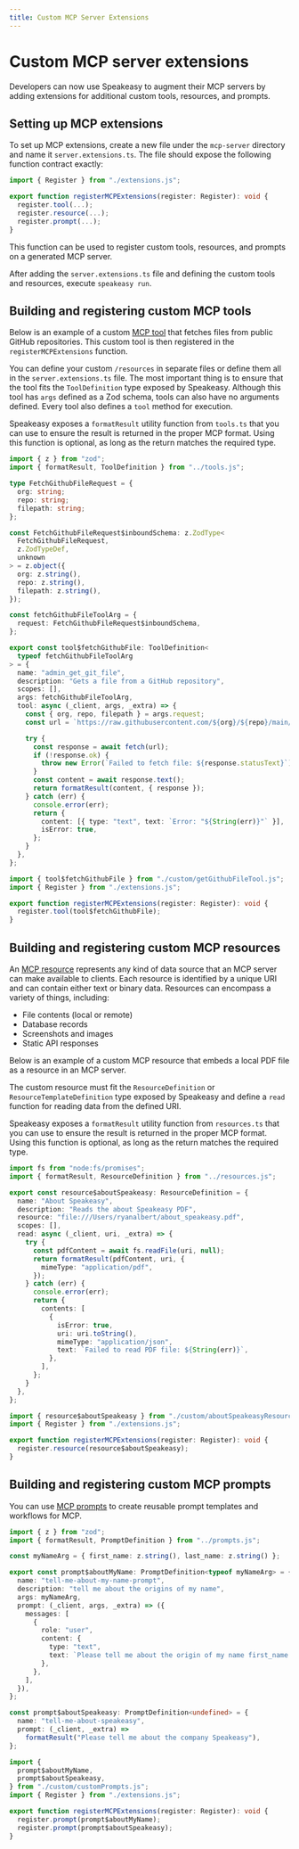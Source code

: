```yaml
---
title: Custom MCP Server Extensions
---
```


# Custom MCP server extensions

Developers can now use Speakeasy to augment their MCP servers by adding extensions for additional custom tools, resources, and prompts.

## Setting up MCP extensions

To set up MCP extensions, create a new file under the `mcp-server` directory and name it `server.extensions.ts`. The file should expose the following function contract exactly:

```typescript server.extensions.ts
import { Register } from "./extensions.js";

export function registerMCPExtensions(register: Register): void {
  register.tool(...);
  register.resource(...);
  register.prompt(...);
}
```

This function can be used to register custom tools, resources, and prompts on a generated MCP server.

After adding the `server.extensions.ts` file and defining the custom tools and resources, execute `speakeasy run`.

## Building and registering custom MCP tools

Below is an example of a custom [MCP tool](https://modelcontextprotocol.io/docs/concepts/tools) that fetches files from public GitHub repositories. This custom tool is then registered in the `registerMCPExtensions` function.

You can define your custom `/resources` in separate files or define them all in the `server.extensions.ts` file. The most important thing is to ensure that the tool fits the `ToolDefinition` type exposed by Speakeasy. Although this tool has `args` defined as a Zod schema, tools can also have no arguments defined. Every tool also defines a `tool` method for execution.

Speakeasy exposes a `formatResult` utility function from `tools.ts` that you can use to ensure the result is returned in the proper MCP format. Using this function is optional, as long as the return matches the required type.

```typescript custom/getGithubFileTool.ts
import { z } from "zod";
import { formatResult, ToolDefinition } from "../tools.js";

type FetchGithubFileRequest = {
  org: string;
  repo: string;
  filepath: string;
};

const FetchGithubFileRequest$inboundSchema: z.ZodType<
  FetchGithubFileRequest,
  z.ZodTypeDef,
  unknown
> = z.object({
  org: z.string(),
  repo: z.string(),
  filepath: z.string(),
});

const fetchGithubFileToolArg = {
  request: FetchGithubFileRequest$inboundSchema,
};

export const tool$fetchGithubFile: ToolDefinition<
  typeof fetchGithubFileToolArg
> = {
  name: "admin_get_git_file",
  description: "Gets a file from a GitHub repository",
  scopes: [],
  args: fetchGithubFileToolArg,
  tool: async (_client, args, _extra) => {
    const { org, repo, filepath } = args.request;
    const url = `https://raw.githubusercontent.com/${org}/${repo}/main/${filepath}`;

    try {
      const response = await fetch(url);
      if (!response.ok) {
        throw new Error(`Failed to fetch file: ${response.statusText}`);
      }
      const content = await response.text();
      return formatResult(content, { response });
    } catch (err) {
      console.error(err);
      return {
        content: [{ type: "text", text: `Error: "${String(err)}"` }],
        isError: true,
      };
    }
  },
};
```

```typescript server.extensions.ts
import { tool$fetchGithubFile } from "./custom/getGithubFileTool.js";
import { Register } from "./extensions.js";

export function registerMCPExtensions(register: Register): void {
  register.tool(tool$fetchGithubFile);
}
```

## Building and registering custom MCP resources

An [MCP resource](https://modelcontextprotocol.io/docs/concepts/resources) represents any kind of data source that an MCP server can make available to clients. Each resource is identified by a unique URI and can contain either text or binary data.
Resources can encompass a variety of things, including:

- File contents (local or remote)
- Database records
- Screenshots and images
- Static API responses

Below is an example of a custom MCP resource that embeds a local PDF file as a resource in an MCP server.

The custom resource must fit the `ResourceDefinition` or `ResourceTemplateDefinition` type exposed by Speakeasy and define a `read` function for reading data from the defined URI.

Speakeasy exposes a `formatResult` utility function from `resources.ts` that you can use to ensure the result is returned in the proper MCP format. Using this function is optional, as long as the return matches the required type.

```typescript custom/aboutSpeakeasyResource.ts
import fs from "node:fs/promises";
import { formatResult, ResourceDefinition } from "../resources.js";

export const resource$aboutSpeakeasy: ResourceDefinition = {
  name: "About Speakeasy",
  description: "Reads the about Speakeasy PDF",
  resource: "file:///Users/ryanalbert/about_speakeasy.pdf",
  scopes: [],
  read: async (_client, uri, _extra) => {
    try {
      const pdfContent = await fs.readFile(uri, null);
      return formatResult(pdfContent, uri, {
        mimeType: "application/pdf",
      });
    } catch (err) {
      console.error(err);
      return {
        contents: [
          {
            isError: true,
            uri: uri.toString(),
            mimeType: "application/json",
            text: `Failed to read PDF file: ${String(err)}`,
          },
        ],
      };
    }
  },
};
```

```typescript server.extensions.ts
import { resource$aboutSpeakeasy } from "./custom/aboutSpeakeasyResource.js";
import { Register } from "./extensions.js";

export function registerMCPExtensions(register: Register): void {
  register.resource(resource$aboutSpeakeasy);
}
```

## Building and registering custom MCP prompts

You can use [MCP prompts](https://modelcontextprotocol.io/docs/concepts/prompts) to create reusable prompt templates and workflows for MCP.

```typescript custom/customPrompts.ts
import { z } from "zod";
import { formatResult, PromptDefinition } from "../prompts.js";

const myNameArg = { first_name: z.string(), last_name: z.string() };

export const prompt$aboutMyName: PromptDefinition<typeof myNameArg> = {
  name: "tell-me-about-my-name-prompt",
  description: "tell me about the origins of my name",
  args: myNameArg,
  prompt: (_client, args, _extra) => ({
    messages: [
      {
        role: "user",
        content: {
          type: "text",
          text: `Please tell me about the origin of my name first_name: ${args.first_name} last_name: ${args.last_name}`,
        },
      },
    ],
  }),
};

const prompt$aboutSpeakeasy: PromptDefinition<undefined> = {
  name: "tell-me-about-speakeasy",
  prompt: (_client, _extra) =>
    formatResult("Please tell me about the company Speakeasy"),
};
```

```typescript server.extensions.ts
import {
  prompt$aboutMyName,
  prompt$aboutSpeakeasy,
} from "./custom/customPrompts.js";
import { Register } from "./extensions.js";

export function registerMCPExtensions(register: Register): void {
  register.prompt(prompt$aboutMyName);
  register.prompt(prompt$aboutSpeakeasy);
}
```
